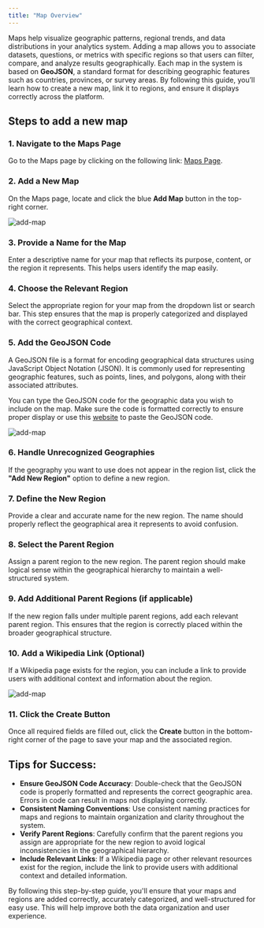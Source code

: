 ```yaml
---
title: "Map Overview" 
---
```


Maps help visualize geographic patterns, regional trends, and data distributions in your analytics system.
Adding a map allows you to associate datasets, questions, or metrics with specific regions so that users can filter, compare, and analyze results geographically.
Each map in the system is based on **GeoJSON**, a standard format for describing geographic features such as countries, provinces, or survey areas.
By following this guide, you’ll learn how to create a new map, link it to regions, and ensure it displays correctly across the platform.

## Steps to add a new map

### **1\. Navigate to the Maps Page**

Go to the Maps page by clicking on the following link: [Maps Page](https://dataprovider.voxdash.com/maps).

### **2\. Add a New Map**

On the Maps page, locate and click the blue **Add Map** button in the top-right corner.

<Frame>
  <img src="/images/map-list.png" alt="add-map" style={{ borderRadius: '0.5rem' }} />
</Frame>

### **3\. Provide a Name for the Map**

Enter a descriptive name for your map that reflects its purpose, content, or the region it represents. This helps users identify the map easily.


### **4\. Choose the Relevant Region**

Select the appropriate region for your map from the dropdown list or search bar. This step ensures that the map is properly categorized and displayed with the correct geographical context.


### **5\. Add the GeoJSON Code**

A GeoJSON file is a format for encoding geographical data structures using JavaScript Object Notation (JSON). It is commonly used for representing geographic features, such as points, lines, and polygons, along with their associated attributes.

You can type the GeoJSON code for the geographic data you wish to include on the map. Make sure the code is formatted correctly to ensure proper display or use this [website](https://code.highcharts.com/mapdata/) to paste the GeoJSON code.

<Frame>
  <img src="/images/add-new.png" alt="add-map" style={{ borderRadius: '0.5rem' }} />
</Frame>

### **6\. Handle Unrecognized Geographies**

If the geography you want to use does not appear in the region list, click the **"Add New Region"** option to define a new region.

### **7\. Define the New Region**

Provide a clear and accurate name for the new region. The name should properly reflect the geographical area it represents to avoid confusion.

### **8\. Select the Parent Region**

Assign a parent region to the new region. The parent region should make logical sense within the geographical hierarchy to maintain a well-structured system.


### **9\. Add Additional Parent Regions (if applicable)**

If the new region falls under multiple parent regions, add each relevant parent region. This ensures that the region is correctly placed within the broader geographical structure.


### **10\. Add a Wikipedia Link (Optional)**

If a Wikipedia page exists for the region, you can include a link to provide users with additional context and information about the region.

<Frame>
  <img src="/images/add-region.png" alt="add-map" style={{ borderRadius: '0.5rem' }} />
</Frame>

### **11\. Click the Create Button**

Once all required fields are filled out, click the **Create** button in the bottom-right corner of the page to save your map and the associated region.

## **Tips for Success:**

* **Ensure GeoJSON Code Accuracy**: Double-check that the GeoJSON code is properly formatted and represents the correct geographic area. Errors in code can result in maps not displaying correctly.  
* **Consistent Naming Conventions**: Use consistent naming practices for maps and regions to maintain organization and clarity throughout the system.  
* **Verify Parent Regions**: Carefully confirm that the parent regions you assign are appropriate for the new region to avoid logical inconsistencies in the geographical hierarchy.  
* **Include Relevant Links**: If a Wikipedia page or other relevant resources exist for the region, include the link to provide users with additional context and detailed information.

By following this step-by-step guide, you'll ensure that your maps and regions are added correctly, accurately categorized, and well-structured for easy use. This will help improve both the data organization and user experience.
